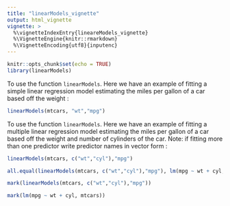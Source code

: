 ```yaml
---
title: "linearModels_vignette"
output: html_vignette
vignette: >
  %\vignetteIndexEntry{lineareModels_vignette}
  %\VignetteEngine{knitr::rmarkdown}
  %\VignetteEncoding{utf8}{inputenc}
---
```


```r
knitr::opts_chunk$set(echo = TRUE)
library(linearModels)
```



To use the function `linearModels`. Here we have an example of fitting a  simple linear regression model estimating the miles per gallon of a car based off the weight :
```r
linearModels(mtcars, "wt","mpg")
```





To use the function `linearModels`. Here we have an example of fitting a  multiple linear regression model estimating the miles per gallon of a car based off the weight and number of cylinders of the car. Note: if fitting more than one predictor write predictor names in vector form  :
```r
linearModels(mtcars, c("wt","cyl"),"mpg")
```




```r
all.equal(linearModels(mtcars, c("wt","cyl"),"mpg"), lm(mpg ~ wt + cyl, mtcars))
```


```r
mark(linearModels(mtcars, c("wt","cyl"),"mpg"))
```

```r
mark(lm(mpg ~ wt + cyl, mtcars))
```

